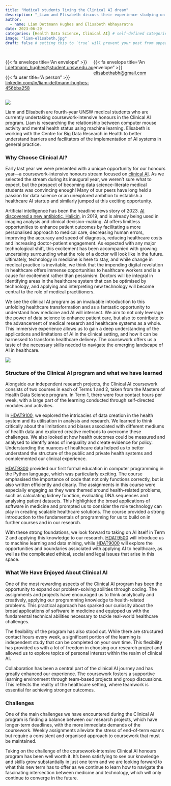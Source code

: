 ```yaml
---
title: "Medical students living the Clinical AI dream"
description: "_Liam and Elisabeth discuss their experience studying on the Clinical AI stream_"
author:
  - name: Liam Dettmann Hughes and Elisabeth Abhayaratna
date: 2023-06-29
categories: [Health Data Science, Clinical AI] # self-defined categories
image: "liam-elisabeth.jpg"
draft: false # setting this to `true` will prevent your post from appearing on your listing page until you're ready!
---
```


<div style="display:grid; grid-template-columns: 1fr 1fr;">

<div>

::: author-meta-content
{{< fa envelope title="An envelope" >}} <a href="l.dettmann_hughes@student.unsw.edu.au">l.dettmann_hughes@student.unsw.edu.au</a> 
:::

::: author-meta-content
{{< fa user title="A person" >}} <a href="https://www.linkedin.com/in/liam-dettmann-hughes-456bba258">linkedin.com/in/liam-dettmann-hughes-456bba258</a> 
:::

</div>

<div>

::: author-meta-content
{{< fa envelope title="An envelope" >}} <a href="elisabethabh@gmail.com">elisabethabh@gmail.com</a> 
:::


</div>

</div>

::: aside
![](liam-elisabeth.jpg)

Liam and Elisabeth are fourth-year UNSW medical students who are currently undertaking coursework-intensive honours in the Clinical AI program. Liam is researching the relationship between computer mouse activity and mental health status using machine learning. Elisabeth is working with the Centre for Big Data Research in Health to better understand barriers and facilitators of the implementation of AI systems in general practice.
:::

### Why Choose Clinical AI?

Early last year we were presented with a unique opportunity for our honours year---a coursework-intensive honours stream focused on [clinical AI](https://www.unsw.edu.au/research/cbdrh/our-research/our-capabilities/clinical-ai). As we selected the stream during its inaugural year, we weren't sure what to expect, but the prospect of becoming data science-literate medical students was convincing enough! Many of our peers have long held a passion for data science or an unexplored ambition to establish a healthcare AI startup and similarly jumped at this exciting opportunity.

Artificial intelligence has been the headline news story of 2023. [AI discovered a new antibiotic, Halicin](https://news.mit.edu/2020/artificial-intelligence-identifies-new-antibiotic-0220), in 2019, and is already being used in imaging analysis and clinical decision-making. AI offers limitless opportunities to enhance patient outcomes by facilitating a more personalised approach to medical care, decreasing human errors, improving the accuracy and speed of diagnosis, reducing healthcare costs and increasing doctor-patient engagement. As expected with any major technological shift, this excitement has been accompanied with growing uncertainty surrounding what the role of a doctor will look like in the future. Ultimately, technology in medicine is here to stay, and while change in medical practice is inevitable, we think that the impending digital revolution in healthcare offers immense opportunities to healthcare workers and is a cause for excitement rather than pessimism. Doctors will be integral in identifying areas in the healthcare system that can be optimised by technology, and applying and interpreting new technology will become central to the role of medical practitioners.

We see the clinical AI program as an invaluable introduction to this unfolding healthcare transformation and as a fantastic opportunity to understand how medicine and AI will intersect. We aim to not only leverage the power of data science to enhance patient care, but also to contribute to the advancement of medical research and healthcare systems as a whole. This immersive experience allows us to gain a deep understanding of the applications and limitations of AI in the clinical setting, and how it can be harnessed to transform healthcare delivery. The coursework offers us a taste of the necessary skills needed to navigate the emerging landscape of AI in healthcare.

![](2023-05-stock-ai-heart.cropimg.width=700.crop=square.jpg)

### Structure of the Clinical AI program and what we have learned

Alongside our independent research projects, the Clinical AI coursework consists of two courses in each of Terms 1 and 2, taken from the Masters of Health Data Science program. In Term 1, there were four contact hours per week, with a large part of the learning conducted through self-directed modules and activities.

In [HDAT9100](../../courses.html#hdat9100), we explored the intricacies of data creation in the health system and its utilisation in analysis and research. We learned to think critically about the limitations and biases associated with different mediums of health data and explored creative methods to overcome these challenges. We also looked at how health outcomes could be measured and analysed to identify areas of inequality and create evidence for policy. Understanding the nuances of healthcare data helped us to better understand the structure of the public and private health systems and complemented our clinical experience.

[HDAT9300](../../courses.html#hdat9300) provided our first formal education in computer programming in the Python language, which was particularly exciting. The course emphasised the importance of code that not only functions correctly, but is also written efficiently and clearly. The assignments in this course were especially engaging as they were themed around health-related problems, such as calculating kidney function, evaluating DNA sequences and analysing patient datasets. This highlighted the broad applications of software in medicine and prompted us to consider the role technology can play in creating scalable healthcare solutions. The course provided a strong introduction to the fundamentals of programming for us to build on in further courses and in our research.

With these strong foundations, we look forward to taking on AI itself in Term 2 and applying this knowledge to our research. [HDAT9500](../../courses.html#hdat9500) will introduce us to machine learning and data mining, while [HDAT9000]((../../courses.html#hdat9900)) will explore the opportunities and boundaries associated with applying AI to healthcare, as well as the complicated ethical, social and legal issues that arise in this space.

### What We Have Enjoyed About Clinical AI

One of the most rewarding aspects of the Clinical AI program has been the opportunity to expand our problem-solving abilities through coding. The assignments and projects have encouraged us to think analytically and creatively, applying our programming knowledge to health-related problems. This practical approach has sparked our curiosity about the broad applications of software in medicine and equipped us with the fundamental technical abilities necessary to tackle real-world healthcare challenges.

The flexibility of the program has also stood out. While there are structured contact hours every week, a significant portion of the learning is independent study that can be completed on your own time. This flexibility has provided us with a lot of freedom in choosing our research project and allowed us to explore topics of personal interest within the realm of clinical AI.

Collaboration has been a central part of the clinical AI journey and has greatly enhanced our experience. The coursework fosters a supportive learning environment through team-based projects and group discussions. This reflects the reality of the healthcare setting, where teamwork is essential for achieving stronger outcomes.

### Challenges

One of the main challenges we have encountered during the Clinical AI program is finding a balance between our research projects, which have longer-term deadlines, with the more immediate demands of the coursework. Weekly assignments alleviate the stress of end-of-term exams but require a consistent and organised approach to coursework that must be maintained.

Taking on the challenge of the coursework-intensive Clinical AI honours program has been well worth it. It's been satisfying to see our knowledge and skills grow substantially in just one term and we are looking forward to what this new term has to offer as we continue to learn how to navigate the fascinating intersection between medicine and technology, which will only continue to converge in the future.

